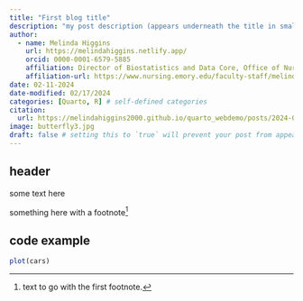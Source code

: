 ```yaml
---
title: "First blog title"
description: "my post description (appears underneath the title in smaller text) which is included on the listing page"
author:
  - name: Melinda Higgins
    url: https://melindahiggins.netlify.app/
    orcid: 0000-0001-6579-5885
    affiliation: Director of Biostatistics and Data Core, Office of Nursing Research, School of Nursing, Emory University, Atlanta, GA USA
    affiliation-url: https://www.nursing.emory.edu/faculty-staff/melinda-k-higgins
date: 02-11-2024
date-modified: 02/17/2024
categories: [Quarto, R] # self-defined categories
citation: 
  url: https://melindahiggins2000.github.io/quarto_webdemo/posts/2024-02-11-newpost/ 
image: butterfly3.jpg
draft: false # setting this to `true` will prevent your post from appearing on your listing page until you're ready!
---
```


## header

some text here

something here with a footnote[^1]

[^1]: text to go with the first footnote.

## code example

```r
plot(cars)
```

